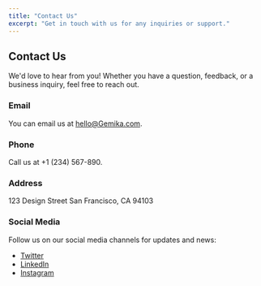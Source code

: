 ```yaml
---
title: "Contact Us"
excerpt: "Get in touch with us for any inquiries or support."
---
```


## Contact Us

We'd love to hear from you! Whether you have a question, feedback, or a business inquiry, feel free to reach out.

### Email
You can email us at [hello@Gemika.com](mailto:hello@Gemika.com).

### Phone
Call us at +1 (234) 567-890.

### Address
123 Design Street
San Francisco, CA 94103

### Social Media
Follow us on our social media channels for updates and news:
- [Twitter](#)
- [LinkedIn](#)
- [Instagram](#)
